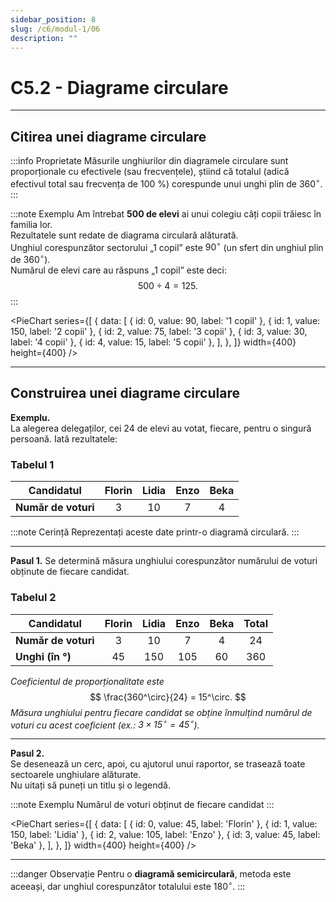 ```yaml
---
sidebar_position: 8
slug: /c6/modul-1/06
description: ""
---
```



# C5.2 - Diagrame circulare

---

## Citirea unei diagrame circulare

:::info Proprietate
Măsurile unghiurilor din diagramele circulare sunt proporționale cu efectivele (sau frecvențele), știind că totalul (adică efectivul total sau frecvența de 100 %) corespunde unui unghi plin de $360^\circ$.
:::

:::note Exemplu
Am întrebat **500 de elevi** ai unui colegiu câți copii trăiesc în familia lor.  
Rezultatele sunt redate de diagrama circulară alăturată.  
Unghiul corespunzător sectorului „1 copil” este $90^\circ$ (un sfert din unghiul plin de $360^\circ$).  
Numărul de elevi care au răspuns „1 copil” este deci:
$$
500 \div 4 = 125.
$$
:::

<PieChart
      series={[
        {
          data: [
            { id: 0, value: 90, label: '1 copil' },
            { id: 1, value: 150, label: '2 copii' },
            { id: 2, value: 75, label: '3 copii' },
            { id: 3, value: 30, label: '4 copii' },
            { id: 4, value: 15, label: '5 copii' },
          ],
        },
      ]}
      width={400}
      height={400}
    />


---

## Construirea unei diagrame circulare

**Exemplu.**  
La alegerea delegaților, cei 24 de elevi au votat, fiecare, pentru o singură persoană. Iată rezultatele:

### Tabelul 1

| Candidatul | Florin | Lidia | Enzo | Beka |
|------------|:------:|:-----:|:----:|:----:|
| **Număr de voturi** | 3 | 10 | 7 | 4 |

:::note Cerință
Reprezentați aceste date printr-o diagramă circulară.
:::

---

**Pasul 1.** Se determină măsura unghiului corespunzător numărului de voturi obținute de fiecare candidat.

### Tabelul 2

| Candidatul | Florin | Lidia | Enzo | Beka | **Total** |
|------------|:------:|:-----:|:----:|:----:|:--------:|
| **Număr de voturi** | 3 | 10 | 7 | 4 | 24 |
| **Unghi (în °)** | 45 | 150 | 105 | 60 | 360 |

*Coeficientul de proporționalitate este*  
$$
\frac{360^\circ}{24} = 15^\circ.
$$
*Măsura unghiului pentru fiecare candidat se obține înmulțind numărul de voturi cu acest coeficient (ex.: $3\times 15^\circ = 45^\circ$).*

---

**Pasul 2.**  
Se desenează un cerc, apoi, cu ajutorul unui raportor, se trasează toate sectoarele unghiulare alăturate.  
Nu uitați să puneți un titlu și o legendă.

:::note Exemplu
Numărul de voturi obținut de fiecare candidat
:::

<PieChart
      series={[
        {
          data: [
            { id: 0, value: 45, label: 'Florin' },
            { id: 1, value: 150, label: 'Lidia' },
            { id: 2, value: 105, label: 'Enzo' },
            { id: 3, value: 45, label: 'Beka' },
          ],
        },
      ]}
      width={400}
      height={400}
    />

---

:::danger Observație
Pentru o **diagramă semicirculară**, metoda este aceeași, dar unghiul corespunzător totalului este $180^\circ$.
:::
